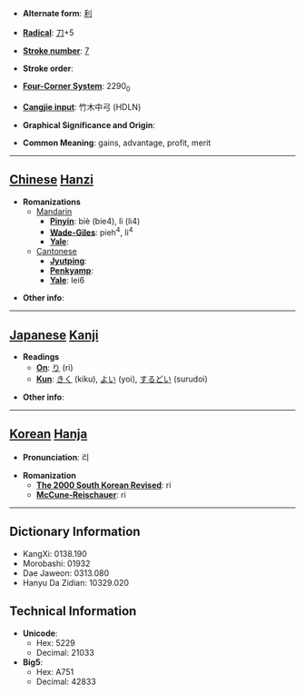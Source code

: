 * '''Alternate form''': [[利]]

* '''[[Wiktionary:Chinese radical index| Radical]]''': [[Wiktionary:Chinese radical index 刀|刀]]+5

* '''[[Wiktionary:Chinese total strokes index|Stroke number]]''': [[Wiktionary:Chinese total strokes index 7|7]]

* '''Stroke order''': 

* '''[[Wiktionary:Chinese four corner index|Four-Corner System]]''': 2290<sub>0</sub>

* '''[[Wiktionary:Chinese Cangjie index|Cangjie input]]''': 竹木中弓 (HDLN)

* '''Graphical Significance and Origin''': 

* '''Common Meaning''': gains, advantage, profit, merit

----

== [[Chinese]] [[Hanzi]] ==

* '''Romanizations'''
** [[Mandarin]]
*** '''[[Pinyin]]''': biè (bie4), lì (li4)
*** '''[[Wade-Giles]]''': pieh<sup>4</sup>, li<sup>4</sup>
*** '''[[Yale]]''': 
**[[Cantonese]]
***'''[[Jyutping]]''':
***'''[[Penkyamp]]''': 
***'''[[Yale]]''': lei6

* '''Other info''': 

----

== [[Japanese]] [[Kanji]] ==

* '''Readings'''
** '''[[On]]''': [[り]] (ri)
** '''[[Kun]]''': [[きく]] (kiku), [[よい]] (yoi), [[するどい]] (surudoi)

* '''Other info''':  

----

== [[Korean]] [[Hanja]] ==

* '''Pronunciation''': 리

* '''Romanization'''
** '''[[The 2000 South Korean Revised Romanization|The 2000 South Korean Revised]]''': ri
** '''[[McCune-Reischauer]]''': ri

----

== Dictionary Information ==

* KangXi: 0138.190
* Morobashi: 01932
* Dae Jaweon: 0313.080
* Hanyu Da Zidian: 10329.020

== Technical Information ==

* '''Unicode''':
** Hex: 5229
** Decimal: 21033
* '''Big5''':
** Hex: A751
** Decimal: 42833